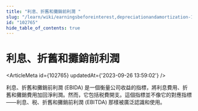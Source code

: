```yaml
---
title: "利息、折舊和攤銷前利潤 "
slug: "/learn/wiki/earningsbeforeinterest,depreciationandamortization-102765"
id: "102765"
hide_table_of_contents: true
---
```



# 利息、折舊和攤銷前利潤 

<ArticleMeta id={102765} updatedAt={'2023-09-26 13:59:02'} />
<div className='border-solid border-b border-t-0 my-4 border-[var(--ifm-color-gray-300)]' />

利息、折舊和攤銷前利潤 (EBIDA) 是一個衡量公司收益的指標，將利息費用、折舊和攤銷費用加回淨利潤。然而，它包括税費開支。這個指標並不像它的對應指標——利息、税、折舊和攤銷前利潤 (EBITDA) 那樣被廣泛認識和使用。
